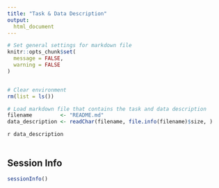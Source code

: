 ```yaml
---
title: "Task & Data Description"
output: 
  html_document
---
```


<!-- Set general settings -->

```r

# Set general settings for markdown file
knitr::opts_chunk$set(
  message = FALSE,
  warning = FALSE
)


# Clear environment
rm(list = ls())
```

<!-- Load README.md file containing data description -->

```r

# Load markdown file that contains the task and data description
filename         <- "README.md"
data_description <- readChar(filename, file.info(filename)$size, )
```

`r data_description`
<br><br>

## Session Info

```r

sessionInfo()
```
